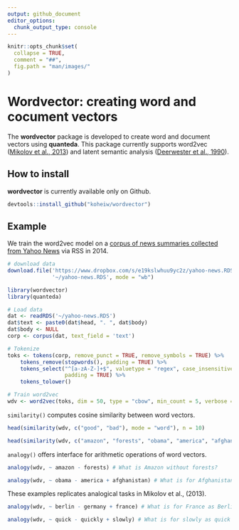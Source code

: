 ```yaml
---
output: github_document
editor_options: 
  chunk_output_type: console
---
```


```r
knitr::opts_chunk$set(
  collapse = TRUE,
  comment = "##",
  fig.path = "man/images/"
)
```

# Wordvector: creating word and cocument vectors

The **wordvector** package is developed to create word and document vectors using **quanteda**. This package currently supports word2vec ([Mikolov et al., 2013](http://arxiv.org/abs/1310.4546)) and latent semantic analysis ([Deerwester et al., 1990](https://doi.org/10.1002/(SICI)1097-4571(199009)41:6<391::AID-ASI1>3.0.CO;2-9)). 

## How to install

**wordvector** is currently available only on Github.

```r
devtools::install_github("koheiw/wordvector")
```

## Example

We train the word2vec model on a [corpus of news summaries collected from Yahoo News](https://www.dropbox.com/s/e19kslwhuu9yc2z/yahoo-news.RDS?dl=1) via RSS in 2014. 

```r
# download data
download.file('https://www.dropbox.com/s/e19kslwhuu9yc2z/yahoo-news.RDS?dl=1', 
              '~/yahoo-news.RDS', mode = "wb")
```

```r
library(wordvector)
library(quanteda)

# Load data
dat <- readRDS('~/yahoo-news.RDS')
dat$text <- paste0(dat$head, ". ", dat$body)
dat$body <- NULL
corp <- corpus(dat, text_field = 'text')

# Tokenize
toks <- tokens(corp, remove_punct = TRUE, remove_symbols = TRUE) %>% 
    tokens_remove(stopwords(), padding = TRUE) %>% 
    tokens_select("^[a-zA-Z-]+$", valuetype = "regex", case_insensitive = FALSE,
                  padding = TRUE) %>% 
    tokens_tolower()

# Train word2vec
wdv <- word2vec(toks, dim = 50, type = "cbow", min_count = 5, verbose = TRUE)
```

`similarity()` computes cosine similarity between word vectors.

```r
head(similarity(wdv, c("good", "bad"), mode = "word"), n = 10)
```


```r
head(similarity(wdv, c("amazon", "forests", "obama", "america", "afghanistan"), mode = "word"), n = 10)
```

`analogy()` offers interface for arithmetic operations of word vectors. 

```r
analogy(wdv, ~ amazon - forests) # What is Amazon without forests?
```

```r
analogy(wdv, ~ obama - america + afghanistan) # What is for Afghanistan as Obama for America? 
```

These examples replicates analogical tasks in Mikolov et al., (2013).

```r
analogy(wdv, ~ berlin - germany + france) # What is for France as Berlin for Germany?
```

```r
analogy(wdv, ~ quick - quickly + slowly) # What is for slowly as quick for quickly?
```


